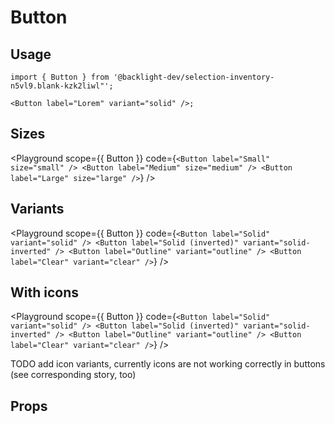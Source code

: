 
# Button

<Description of={Button} />

## Usage

```tsx
import { Button } from '@backlight-dev/selection-inventory-n5vl9.blank-kzk2liwl"';

<Button label="Lorem" variant="solid" />;
```

## Sizes

<Playground
  scope={{ Button }}
  code={`
<Button label="Small" size="small" />
<Button label="Medium" size="medium" />
<Button label="Large" size="large" />
  `}
/>

## Variants

<Playground
  scope={{ Button }}
  code={`
<Button label="Solid" variant="solid" />
<Button label="Solid (inverted)" variant="solid-inverted" />
<Button label="Outline" variant="outline" />
<Button label="Clear" variant="clear" />
  `}
/>

## With icons

<Playground
  scope={{ Button }}
  code={`
<Button label="Solid" variant="solid" />
<Button label="Solid (inverted)" variant="solid-inverted" />
<Button label="Outline" variant="outline" />
<Button label="Clear" variant="clear" />
  `}
/>

TODO add icon variants, currently icons are not working correctly in buttons (see corresponding story, too)

## Props

<Props of={Button} />
